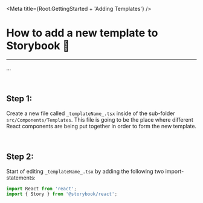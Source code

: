
<Meta title={Root.GettingStarted + 'Adding Templates'} />

# How to add a new template to Storybook 📝

<hr />

...

<br />

## Step 1:

Create a new file called `_templateName_.tsx` inside of the sub-folder `src/Components/Templates`.
This file is going to be the place where different React components are being put together in order
to form the new template.

<br />

## Step 2:

Start of editing `_templateName_.tsx` by adding the following two import-statements:

```jsx
import React from 'react';
import { Story } from '@storybook/react';
```
